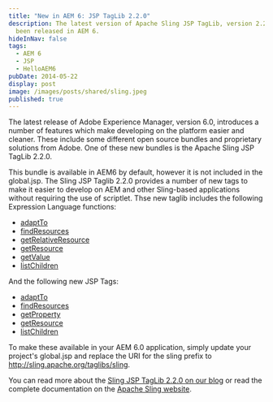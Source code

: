 ```yaml
---
title: "New in AEM 6: JSP TagLib 2.2.0"
description: The latest version of Apache Sling JSP TagLib, version 2.2.0 has
  been released in AEM 6.
hideInNav: false
tags:
  - AEM 6
  - JSP
  - HelloAEM6
pubDate: 2014-05-22
display: post
image: /images/posts/shared/sling.jpeg
published: true
---
```


The latest release of Adobe Experience Manager, version 6.0, introduces a number of features which make developing on the platform easier and cleaner. These include some different open source bundles and proprietary solutions from Adobe. One of these new bundles is the Apache Sling JSP TagLib 2.2.0.

This bundle is available in AEM6 by default, however it is not included in the global.jsp. The Sling JSP Taglib 2.2.0 provides a number of new tags to make it easier to develop on AEM and other Sling-based applications without requiring the use of scriptlet. Thse new taglib includes the following Expression Language functions:

* [adaptTo](http://sling.apache.org/documentation/bundles/sling-scripting-jsp-taglib.html#adaptto)
* [findResources](http://sling.apache.org/documentation/bundles/sling-scripting-jsp-taglib.html#findresources)
* [getRelativeResource](http://sling.apache.org/documentation/bundles/sling-scripting-jsp-taglib.html#getrelativeresource)
* [getResource](http://sling.apache.org/documentation/bundles/sling-scripting-jsp-taglib.html#getresource)
* [getValue](http://sling.apache.org/documentation/bundles/sling-scripting-jsp-taglib.html#getvalue)
* [listChildren](http://sling.apache.org/documentation/bundles/sling-scripting-jsp-taglib.html#listchildren)

And the following new JSP Tags:

* [adaptTo](http://sling.apache.org/documentation/bundles/sling-scripting-jsp-taglib.html#adaptto%5F1)
* [findResources](http://sling.apache.org/documentation/bundles/sling-scripting-jsp-taglib.html#findresources%5F1)
* [getProperty](http://sling.apache.org/documentation/bundles/sling-scripting-jsp-taglib.html#getproperty)
* [getResource](http://sling.apache.org/documentation/bundles/sling-scripting-jsp-taglib.html#getresource%5F1)
* [listChildren](http://sling.apache.org/documentation/bundles/sling-scripting-jsp-taglib.html#listchildren%5F1)

To make these available in your AEM 6.0 application, simply update your project's global.jsp and replace the URI for the sling prefix to http://sling.apache.org/taglibs/sling.

You can read more about the [Sling JSP TagLib 2.2.0 on our blog](/posts/2013-11-six-dimensions-supports-apache-sling-project-resource-haschildren.html) or read the complete documentation on the [Apache Sling website](http://sling.apache.org/documentation/bundles/sling-scripting-jsp-taglib).

